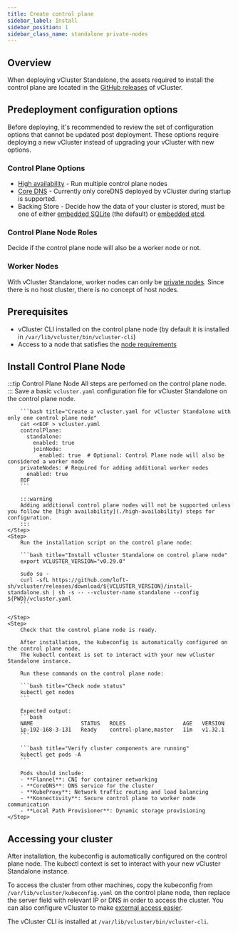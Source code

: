 ```yaml
---
title: Create control plane
sidebar_label: Install
sidebar_position: 1
sidebar_class_name: standalone private-nodes
---
```



<TenancySupport standalone="true" />

## Overview

When deploying vCluster Standalone, the assets required to install the control plane are located in
the [GitHub releases](https://github.com/loft-sh/vcluster/releases) of vCluster.

## Predeployment configuration options

Before deploying, it's recommended to review the set of configuration options
 that cannot be updated post deployment. These options require deploying a new
 vCluster instead of upgrading your vCluster with new options.

### Control Plane Options

* [High availability](./high-availability) - Run multiple control plane nodes
* [Core DNS](../../../configure/vcluster-yaml/control-plane/components/coredns) - Currently only coreDNS deployed by vCluster during startup is supported.
* Backing Store - Decide how the data of your cluster is stored, must be one of either [embedded SQLite](/vcluster/configure/vcluster-yaml/control-plane/components/backing-store/database/sqlite) (the default) or [embedded etcd](/vcluster/configure/vcluster-yaml/control-plane/components/backing-store/etcd/embedded).

### Control Plane Node Roles

Decide if the control plane node will also be a worker node or not.

### Worker Nodes

 With vCluster Standalone, worker nodes can only be [private nodes](../../worker-nodes/private-nodes/join). Since there is no host cluster,
 there is no concept of host nodes.

## Prerequisites

- vCluster CLI installed on the control plane node (by default it is installed in `/var/lib/vcluster/bin/vcluster-cli`)
- Access to a node that satisfies the [node requirements](./node-requirements)

## Install Control Plane Node

:::tip Control Plane Node
All steps are perfomed on the control plane node.
:::
<Flow>
    <Step>
        Save a basic `vcluster.yaml` configuration file for vCluster Standalone on the control plane node.

        ```bash title="Create a vcluster.yaml for vCluster Standalone with only one control plane node"
        cat <<EOF > vcluster.yaml
        controlPlane:
          standalone:
            enabled: true
            joinNode:
              enabled: true  # Optional: Control Plane node will also be considered a worker node
        privateNodes: # Required for adding additional worker nodes
          enabled: true
        EOF
        ```

        :::warning
        Adding additional control plane nodes will not be supported unless you follow the [high availability](./high-availability) steps for configuration.
        :::
    </Step>
    <Step>
        Run the installation script on the control plane node:

        ```bash title="Install vCluster Standalone on control plane node"
        export VCLUSTER_VERSION="v0.29.0"

        sudo su -
        curl -sfL https://github.com/loft-sh/vcluster/releases/download/${VCLUSTER_VERSION}/install-standalone.sh | sh -s -- --vcluster-name standalone --config ${PWD}/vcluster.yaml
        ```

    </Step>
    <Step>
        Check that the control plane node is ready.

        After installation, the kubeconfig is automatically configured on the control plane node.
        The kubectl context is set to interact with your new vCluster Standalone instance.

        Run these commands on the control plane node:

        ```bash title="Check node status"
        kubectl get nodes
        ```

        Expected output:
        ```bash
        NAME               STATUS   ROLES                  AGE   VERSION
        ip-192-168-3-131   Ready    control-plane,master   11m   v1.32.1
        ```

        ```bash title="Verify cluster components are running"
        kubectl get pods -A
        ```

        Pods should include:
        - **Flannel**: CNI for container networking
        - **CoreDNS**: DNS service for the cluster
        - **KubeProxy**: Network traffic routing and load balancing
        - **Konnectivity**: Secure control plane to worker node communication
        - **Local Path Provisioner**: Dynamic storage provisioning
    </Step>

</Flow>

<StandaloneFlags />

## Accessing your cluster

After installation, the kubeconfig is automatically configured on the control plane node. The kubectl context is set to interact with your new vCluster Standalone instance.

To access the cluster from other machines, copy the kubeconfig from `/var/lib/vcluster/kubeconfig.yaml` on the control plane node, then replace the server field with relevant IP or DNS in order to access the cluster.
You can also configure vCluster to make [external access easier](../../../manage/accessing-vcluster#access-vcluster-externally).

The vCluster CLI is installed at `/var/lib/vcluster/bin/vcluster-cli`.

